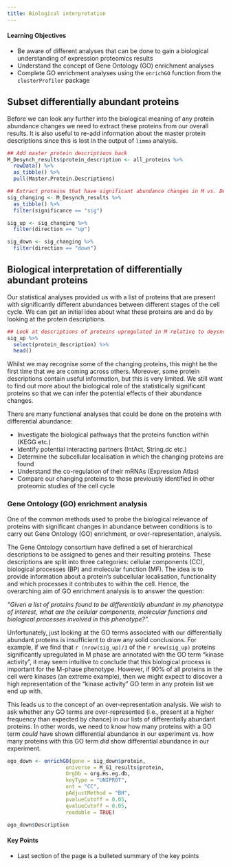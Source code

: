 ```yaml
---
title: Biological interpretation
---
```


::: {.callout-tip}
#### Learning Objectives

* Be aware of different analyses that can be done to gain a biological understanding of expression proteomics results
* Understand the concept of Gene Ontology (GO) enrichment analyses 
* Complete GO enrichment analyses using the `enrichGO` function from the `clusterProfiler` package

:::


## Subset differentially abundant proteins

Before we can look any further into the biological meaning of any protein 
abundance changes we need to extract these proteins from our overall results.
It is also useful to re-add information about the master protein descriptions
since this is lost in the output of `limma` analysis.

```r
## Add master protein descriptions back
M_Desynch_results$protein_description <- all_proteins %>%
  rowData() %>%
  as_tibble() %>%
  pull(Master.Protein.Descriptions)

## Extract proteins that have significant abundance changes in M vs. Desynch
sig_changing <- M_Desynch_results %>% 
  as_tibble() %>%
  filter(significance == "sig")

sig_up <- sig_changing %>%
  filter(direction == "up")

sig_down <- sig_changing %>%
  filter(direction == "down")
```


## Biological interpretation of differentially abundant proteins

Our statistical analyses provided us with a list of proteins that are present
with significantly different abundances between different stages of the cell 
cycle. We can get an initial idea about what these proteins are and do by 
looking at the protein descriptions. 

```r
## Look at descriptions of proteins upregulated in M relative to deysnchronized cells
sig_up %>%
  select(protein_description) %>%
  head()
```

Whilst we may recognise some of the changing proteins, this might be the first
time that we are coming across others. Moreover, some protein descriptions 
contain useful information, but this is very limited. We still want to find out
more about the biological role of the statistically significant proteins so that
we can infer the potential effects of their abundance changes. 

There are many functional analyses that could be done on the proteins with
differential abundance:

* Investigate the biological pathways that the proteins function within (KEGG etc.)
* Identify potential interacting partners (IntAct, String.dc etc.)
* Determine the subcellular localisation in which the changing proteins are found 
* Understand the co-regulation of their mRNAs (Expression Atlas)
* Compare our changing proteins to those previously identified in other proteomic
studies of the cell cycle

### Gene Ontology (GO) enrichment analysis 

One of the common methods used to probe the biological relevance of proteins with
significant changes in abundance between conditions is to carry out Gene Ontology 
(GO) enrichment, or over-representation, analysis. 

The Gene Ontology consortium have defined a set of hierarchical descriptions to 
be assigned to genes and their resulting proteins. These descriptions are split
into three categories: cellular components (CC), biological processes (BP) and
molecular function (MF). The idea is to provide information about a protein's
subcellular localisation, functionality and which processes it contributes to
within the cell. Hence, the overarching aim of GO enrichment analysis is to 
answer the question: 

*"Given a list of proteins found to be differentially abundant in my phenotype of interest, what are the cellular components, molecular functions and biological processes involved in this phenotype?".*

Unfortunately, just looking at the GO terms associated with our differentially
abundant proteins is insufficient to draw any solid conclusions. For example, if
we find that `r (nrow(sig_up)/3` of the `r nrow(sig_up)` proteins significantly
upregulated in M phase are annotated with the GO term "kinase activity", it may
seem intuitive to conclude that this biological process is important for the M-phase 
phenotype. However, if 90% of all proteins in the cell were kinases (an extreme
example), then we might expect to discover a high representation of the "kinase
activity" GO term in any protein list we end up with.

This leads us to the concept of an over-representation analysis. We wish to ask 
whether any GO terms are over-represented (i.e., present at a higher frequency 
than expected by chance) in our lists of differentially abundant proteins. In 
other words, we need to know how many proteins with a GO term *could* have
shown differential abundance in our experiment vs. how many proteins with this
GO term *did* show differential abundance in our experiment. 


```r
ego_down <- enrichGO(gene = sig_down$protein,
                   universe = M_G1_results$protein,
                   OrgDb = org.Hs.eg.db,
                   keyType = "UNIPROT",
                   ont = "CC",
                   pAdjustMethod = "BH",
                   pvalueCutoff = 0.05,
                   qvalueCutoff = 0.05,
                   readable = TRUE)
```

```r
ego_down$Description
```



::: {.callout-tip}
#### Key Points

- Last section of the page is a bulleted summary of the key points
:::
